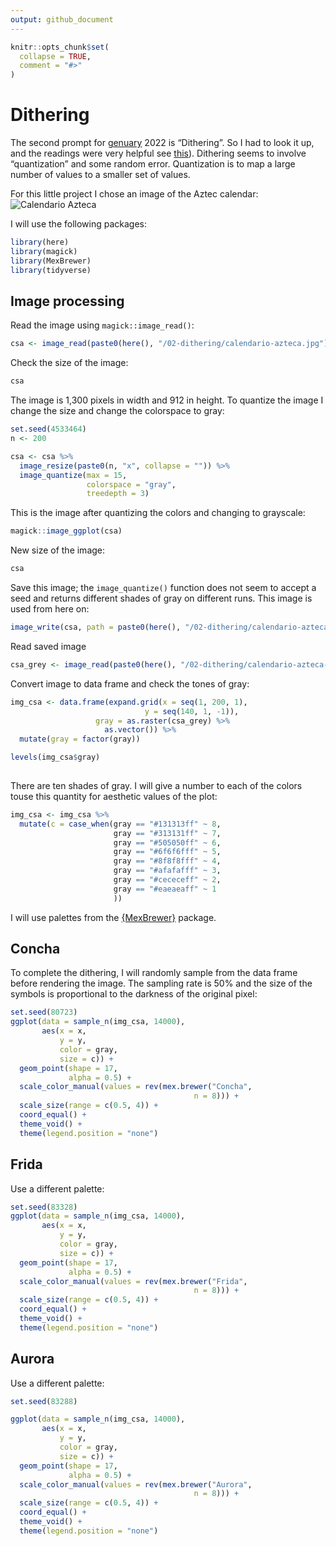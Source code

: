 ```yaml
---
output: github_document
---
```


<!-- README.md is generated from README.Rmd. Please edit that file -->

```r
knitr::opts_chunk$set(
  collapse = TRUE,
  comment = "#>"
)
```

# Dithering

<!-- badges: start -->
<!-- badges: end -->

The second prompt for [genuary](https://genuary.art) 2022 is "Dithering". So I had to look it up, and the readings were very helpful see [this](https://surma.dev/things/ditherpunk/)). Dithering seems to involve "quantization" and some random error. Quantization is to map a large number of values to a smaller set of values. 

For this little project I chose an image of the Aztec calendar:
![Calendario Azteca](calendario-azteca.jpg)

I will use the following packages:
```r
library(here)
library(magick)
library(MexBrewer)
library(tidyverse)
```

## Image processing

Read the image using `magick::image_read()`:
```r
csa <- image_read(paste0(here(), "/02-dithering/calendario-azteca.jpg"))
```

Check the size of the image: 
```r
csa
```
The image is 1,300 pixels in width and 912 in height. To quantize the image I change the size and change the colorspace to gray:
```r
set.seed(4533464)
n <- 200

csa <- csa %>% 
  image_resize(paste0(n, "x", collapse = "")) %>%
  image_quantize(max = 15, 
                 colorspace = "gray",
                 treedepth = 3)
```

This is the image after quantizing the colors and changing to grayscale:

```r
magick::image_ggplot(csa)
```

New size of the image:
```r
csa
```

Save this image; the `image_quantize()` function does not seem to accept a seed and returns different shades of gray on different runs. This image is used from here on:
```r
image_write(csa, path = paste0(here(), "/02-dithering/calendario-azteca-gray.png"), format = "png")
```

Read saved image
```r
csa_grey <- image_read(paste0(here(), "/02-dithering/calendario-azteca-gray.png"))
```


Convert image to data frame and check the tones of gray:
```r
img_csa <- data.frame(expand.grid(x = seq(1, 200, 1), 
                              y = seq(140, 1, -1)),
                   gray = as.raster(csa_grey) %>% 
                     as.vector()) %>%
  mutate(gray = factor(gray))

levels(img_csa$gray)
  
```

There are ten shades of gray. I will give a number to each of the colors touse this quantity for aesthetic values of the plot:
```r
img_csa <- img_csa %>%
  mutate(c = case_when(gray == "#131313ff" ~ 8,
                       gray == "#313131ff" ~ 7,
                       gray == "#505050ff" ~ 6,
                       gray == "#6f6f6fff" ~ 5,
                       gray == "#8f8f8fff" ~ 4,
                       gray == "#afafafff" ~ 3,
                       gray == "#cececeff" ~ 2,
                       gray == "#eaeaeaff" ~ 1
                       ))
```

I will use palettes from the [{MexBrewer}](https://paezha.github.io/MexBrewer/) package.

## Concha

To complete the dithering, I will randomly sample from the data frame before rendering the image. The sampling rate is 50% and the size of the symbols is proportional to the darkness of the original pixel:
```r
set.seed(80723)
ggplot(data = sample_n(img_csa, 14000), 
       aes(x = x, 
           y = y, 
           color = gray, 
           size = c)) + 
  geom_point(shape = 17,
             alpha = 0.5) +
  scale_color_manual(values = rev(mex.brewer("Concha", 
                                         n = 8))) +
  scale_size(range = c(0.5, 4)) +
  coord_equal() +
  theme_void() + 
  theme(legend.position = "none")
```

## Frida

Use a different palette:
```r
set.seed(83328)
ggplot(data = sample_n(img_csa, 14000), 
       aes(x = x, 
           y = y, 
           color = gray, 
           size = c)) + 
  geom_point(shape = 17,
             alpha = 0.5) +
  scale_color_manual(values = rev(mex.brewer("Frida", 
                                         n = 8))) +
  scale_size(range = c(0.5, 4)) +
  coord_equal() +
  theme_void() + 
  theme(legend.position = "none")
```

## Aurora

Use a different palette:
```r
set.seed(83288)

ggplot(data = sample_n(img_csa, 14000), 
       aes(x = x, 
           y = y, 
           color = gray, 
           size = c)) + 
  geom_point(shape = 17,
             alpha = 0.5) +
  scale_color_manual(values = rev(mex.brewer("Aurora", 
                                         n = 8))) +
  scale_size(range = c(0.5, 4)) +
  coord_equal() +
  theme_void() + 
  theme(legend.position = "none")
```
